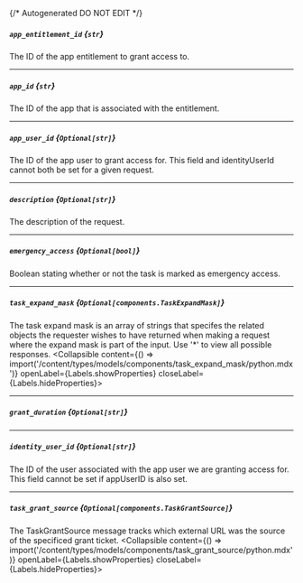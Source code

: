 {/* Autogenerated DO NOT EDIT  */}

##### `app_entitlement_id` *{`str`}*
The ID of the app entitlement to grant access to.

---
##### `app_id` *{`str`}*
The ID of the app that is associated with the entitlement.

---
##### `app_user_id` *{`Optional[str]`}*
The ID of the app user to grant access for. This field and identityUserId cannot both be set for a given request.

---
##### `description` *{`Optional[str]`}*
The description of the request.

---
##### `emergency_access` *{`Optional[bool]`}*
Boolean stating whether or not the task is marked as emergency access.

---
##### `task_expand_mask` *{`Optional[components.TaskExpandMask]`}*
The task expand mask is an array of strings that specifes the related objects the requester wishes to have returned when making a request where the expand mask is part of the input. Use '\*' to view all possible responses.
<Collapsible content={() => import('/content/types/models/components/task_expand_mask/python.mdx')} openLabel={Labels.showProperties} closeLabel={Labels.hideProperties}>
</Collapsible>

---
##### `grant_duration` *{`Optional[str]`}*

---
##### `identity_user_id` *{`Optional[str]`}*
The ID of the user associated with the app user we are granting access for. This field cannot be set if appUserID is also set.

---
##### `task_grant_source` *{`Optional[components.TaskGrantSource]`}*
The TaskGrantSource message tracks which external URL was the source of the specificed grant ticket.
<Collapsible content={() => import('/content/types/models/components/task_grant_source/python.mdx')} openLabel={Labels.showProperties} closeLabel={Labels.hideProperties}>
</Collapsible>


